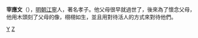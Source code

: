 {{unreferenced|time=2015-09-07}}

'''宰應文'''（{{bd|？||？|catIdx=宰}}），[[明朝|明朝]][[江寧|江寧]]人，著名孝子。他父母很早就過世了，後來為了懷念父母，他用木頭刻了父母的像，栩栩如生，並且用對待活人的方式來對待他們。

{{明朝人小作品}}
{{江蘇人小作品}}
[[Category:宰姓|Y]]
[[Category:南京人|Z]]